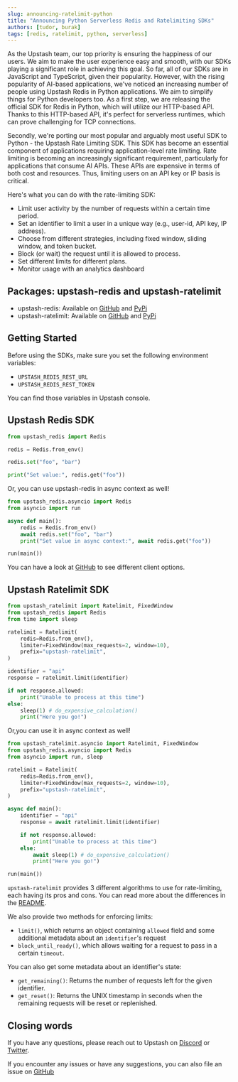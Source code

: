 ```yaml
---
slug: announcing-ratelimit-python
title: "Announcing Python Serverless Redis and Ratelimiting SDKs"
authors: [tudor, burak]
tags: [redis, ratelimit, python, serverless]
---
```


As the Upstash team, our top priority is ensuring the happiness of our users. We aim to make the user experience easy and smooth, with our SDKs playing a significant role in achieving this goal. So far, all of our SDKs are in JavaScript and TypeScript, given their popularity. However, with the rising popularity of AI-based applications, we've noticed an increasing number of people using Upstash Redis in Python applications. We aim to simplify things for Python developers too. As a first step, we are releasing the official SDK for Redis in Python, which will utilize our HTTP-based API. Thanks to this HTTP-based API, it's perfect for serverless runtimes, which can prove challenging for TCP connections.

Secondly, we're porting our most popular and arguably most useful SDK to Python - the Upstash Rate Limiting SDK. This SDK has become an essential component of applications requiring application-level rate limiting. Rate limiting is becoming an increasingly significant requirement, particularly for applications that consume AI APIs. These APIs are expensive in terms of both cost and resources. Thus, limiting users on an API key or IP basis is critical.

Here's what you can do with the rate-limiting SDK:

- Limit user activity by the number of requests within a certain time period.
- Set an identifier to limit a user in a unique way (e.g., user-id, API key, IP address).
- Choose from different strategies, including fixed window, sliding window, and token bucket.
- Block (or wait) the request until it is allowed to process.
- Set different limits for different plans.
- Monitor usage with an analytics dashboard

## Packages: upstash-redis and upstash-ratelimit
- upstash-redis: Available on [GitHub](https://github.com/upstash/redis-python) and [PyPi](https://pypi.org/project/upstash-redis/)
- upstash-ratelimit: Available on [GitHub](https://github.com/upstash/ratelimit-python) and [PyPi](https://pypi.org/project/upstash-ratelimit/)

## Getting Started
Before using the SDKs, make sure you set the following environment variables:
- `UPSTASH_REDIS_REST_URL`
- `UPSTASH_REDIS_REST_TOKEN`

You can find those variables in Upstash console.


## Upstash Redis SDK

```python
from upstash_redis import Redis

redis = Redis.from_env()

redis.set("foo", "bar")

print("Set value:", redis.get("foo"))
```

Or, you can use upstash-redis in async context as well!

```python
from upstash_redis.asyncio import Redis
from asyncio import run

async def main():
    redis = Redis.from_env()
    await redis.set("foo", "bar")
    print("Set value in async context:", await redis.get("foo"))

run(main())
```

You can have a look at [GitHub](https://github.com/upstash/redis-python) to see different client options.

## Upstash Ratelimit SDK

```python
from upstash_ratelimit import Ratelimit, FixedWindow
from upstash_redis import Redis
from time import sleep

ratelimit = Ratelimit(
    redis=Redis.from_env(),
    limiter=FixedWindow(max_requests=2, window=10),
    prefix="upstash-ratelimit",
)

identifier = "api"
response = ratelimit.limit(identifier)

if not response.allowed:
    print("Unable to process at this time")
else:
    sleep(1) # do_expensive_calculation()
    print("Here you go!")
```

Or,you can use it in async context as well!

```python
from upstash_ratelimit.asyncio import Ratelimit, FixedWindow
from upstash_redis.asyncio import Redis
from asyncio import run, sleep

ratelimit = Ratelimit(
    redis=Redis.from_env(),
    limiter=FixedWindow(max_requests=2, window=10),
    prefix="upstash-ratelimit",
)

async def main():
    identifier = "api"
    response = await ratelimit.limit(identifier)

    if not response.allowed:
        print("Unable to process at this time")
    else:
        await sleep(1) # do_expensive_calculation()
        print("Here you go!")

run(main())
```

`upstash-ratelimit` provides 3 different algorithms to use for rate-limiting, each having its pros and cons. You can read more about the differences in the [README](https://github.com/upstash/ratelimit-python).

We also provide two methods for enforcing limits:
- `limit()`, which returns an object containing `allowed` field and some additional metadata about an `identifier`'s request
- `block_until_ready()`, which allows waiting for a request to pass in a certain `timeout`.

You can also get some metadata about an identifier's state:

- `get_remaining()`: Returns the number of requests left for the given identifier.
- `get_reset()`: Returns the UNIX timestamp in seconds when the remaining requests will be reset or replenished.

## Closing words
If you have any questions, please reach out to Upstash on [Discord](https://upstash.com/discord) or [Twitter](https://twitter.com/upstash). 

If you encounter any issues or have any suggestions, you can also file an issue on [GitHub](https://github.com/upstash/ratelimit-python)
